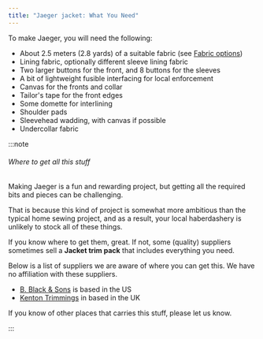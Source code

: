 ```yaml
---
title: "Jaeger jacket: What You Need"
---
```


To make Jaeger, you will need the following:

- About 2.5 meters (2.8 yards) of a suitable fabric (see [Fabric options](#fabric-options))
- Lining fabric, optionally different sleeve lining fabric
- Two larger buttons for the front, and 8 buttons for the sleeves
- A bit of lightweight fusible interfacing for local enforcement
- Canvas for the fronts and collar
- Tailor's tape for the front edges
- Some domette for interlining
- Shoulder pads
- Sleevehead wadding, with canvas if possible
- Undercollar fabric

:::note


###### Where to get all this stuff

Making Jaeger is a fun and rewarding project, but getting all the required bits
and pieces can be challenging.

That is because this kind of project is somewhat more ambitious than the
typical home sewing project, and as a result, your local haberdashery is
unlikely to stock all of these things.

If you know where to get them, great. If not, some (quality) suppliers
sometimes sell a **Jacket trim pack** that includes everything you need.

Below is a list of suppliers we are aware of where you can get this.
We have no affiliation with these suppliers.

- [B. Black & Sons](https://www.bblackandsons.com/) is based in the US
- [Kenton Trimmings](http://kentontrimmings.co.uk/shop/) in based in the UK

If you know of other places that carries this stuff, please let us know.

:::
